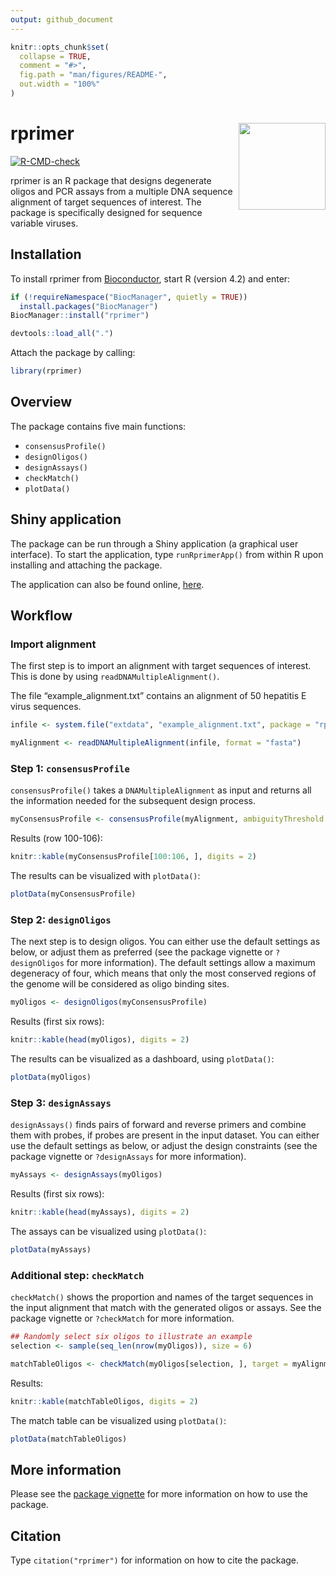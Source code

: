 ```yaml
---
output: github_document
---
```


<!-- README.md is generated from README.Rmd. Please edit that file -->

```r
knitr::opts_chunk$set(
  collapse = TRUE,
  comment = "#>",
  fig.path = "man/figures/README-",
  out.width = "100%"
)
```

# rprimer <img src='man/figures/rprimer.png' align="right" height="139" />

<!-- badges: start -->
[![R-CMD-check](https://github.com/sofpn/rprimer/workflows/R-CMD-check/badge.svg)](https://github.com/sofpn/rprimer/actions)
<!-- badges: end -->

rprimer is an R package that designs degenerate oligos and PCR assays from a multiple DNA sequence alignment of target sequences of interest. The package is specifically designed for sequence variable viruses. 

## Installation

To install rprimer from [Bioconductor](https://bioconductor.org/packages/devel/bioc/html/rprimer.html), start R (version 4.2) and enter: 

  ``` r
if (!requireNamespace("BiocManager", quietly = TRUE))
    install.packages("BiocManager")
BiocManager::install("rprimer")
```

``` r
devtools::load_all(".")
```

Attach the package by calling: 

```r
library(rprimer)
```

## Overview 

The package contains five main functions: 

* `consensusProfile()`
* `designOligos()` 
* `designAssays()`
* `checkMatch()`
* `plotData()`

## Shiny application

The package can be run through a Shiny application (a graphical user interface). To start the application, type `runRprimerApp()` from within R upon installing and attaching the package.

The application can also be found online, [here](https://sofpn.shinyapps.io/rprimer).

## Workflow 

### Import alignment

The first step is to import an alignment with target sequences of interest. This is done by using `readDNAMultipleAlignment()`.

The file "example_alignment.txt" contains an alignment of 50 hepatitis E virus sequences. 

```r
infile <- system.file("extdata", "example_alignment.txt", package = "rprimer")

myAlignment <- readDNAMultipleAlignment(infile, format = "fasta")
```

### Step 1: `consensusProfile` 

`consensusProfile()` takes a `DNAMultipleAlignment` as input and returns all the information needed for the subsequent design process.

```r
myConsensusProfile <- consensusProfile(myAlignment, ambiguityThreshold = 0.05)
```

Results (row 100-106):

```r
knitr::kable(myConsensusProfile[100:106, ], digits = 2)
```

The results can be visualized with `plotData()`:

```r
plotData(myConsensusProfile)
```

### Step 2: `designOligos`

The next step is to design oligos. You can either use the default settings as below, or adjust them as preferred (see the package vignette or `?designOligos` for more information). The default settings allow a maximum degeneracy of four, which means that only the most conserved regions of the genome will be considered as oligo binding sites. 

``` r
myOligos <- designOligos(myConsensusProfile)
```

Results (first six rows): 

```r
knitr::kable(head(myOligos), digits = 2)
```

The results can be visualized as a dashboard, using `plotData()`: 

```r
plotData(myOligos)
```

### Step 3: `designAssays`

`designAssays()` finds pairs of forward and reverse primers and combine them with probes, if probes are present in the input dataset. You can either use the default settings as below, or adjust the design constraints (see the package vignette or `?designAssays` for more information).

```r
myAssays <- designAssays(myOligos)
```

Results (first six rows):

```r
knitr::kable(head(myAssays), digits = 2)
```

The assays can be visualized using `plotData()`: 

```r
plotData(myAssays)
```

### Additional step: `checkMatch` 

`checkMatch()` shows the proportion and names of the target sequences in the input alignment that match with the generated oligos or assays. See the package vignette or `?checkMatch` for more information. 

```r
## Randomly select six oligos to illustrate an example 
selection <- sample(seq_len(nrow(myOligos)), size = 6)

matchTableOligos <- checkMatch(myOligos[selection, ], target = myAlignment)
```

Results:

```r
knitr::kable(matchTableOligos, digits = 2)
```

The match table can be visualized using `plotData()`: 

```r
plotData(matchTableOligos)
```

## More information

Please see the [package vignette](https://bioconductor.org/packages/devel/bioc/vignettes/rprimer/inst/doc/getting-started-with-rprimer.html) for more information on how to use the package. 

## Citation

Type `citation("rprimer")` for information on how to cite the package. 
